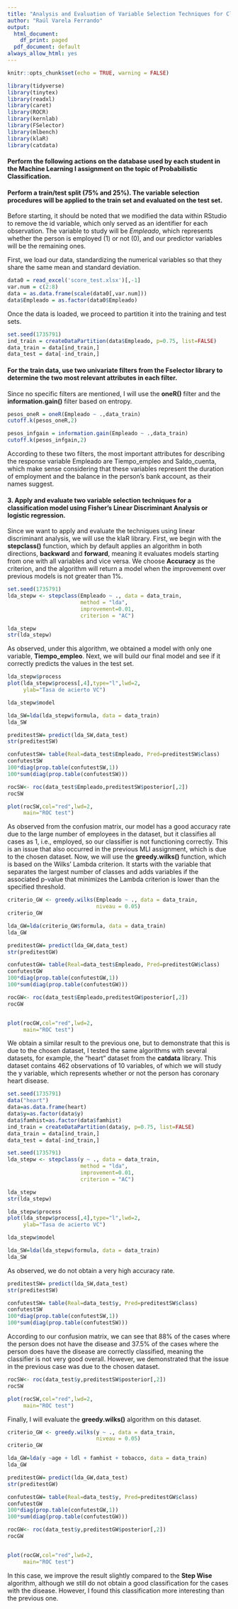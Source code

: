 ---
title: "Analysis and Evaluation of Variable Selection Techniques for Classification Models"
author: "Raúl Varela Ferrando"
output:
  html_document:
    df_print: paged
  pdf_document: default
always_allow_html: yes
---

<div class=text-justify>

```{r setup, include=FALSE}
knitr::opts_chunk$set(echo = TRUE, warning = FALSE)
```

```{r paquetes, include=FALSE}
library(tidyverse)
library(tinytex)
library(readxl)
library(caret)
library(ROCR)
library(kernlab)
library(FSelector)
library(mlbench)
library(klaR)
library(catdata)
```

#### Perform the following actions on the database used by each student in the Machine Learning I assignment on the topic of Probabilistic Classification.

#### Perform a train/test split (75% and 25%). The variable selection procedures will be applied to the train set and evaluated on the test set.

Before starting, it should be noted that we modified the data within RStudio to remove the id variable, which only served as an identifier for each observation. The variable to study will be *Empleado*, which represents whether the person is employed (1) or not (0), and our predictor variables will be the remaining ones.

First, we load our data, standardizing the numerical variables so that they share the same mean and standard deviation.

```{r DataLoad}
data0 = read_excel('score_test.xlsx')[,-1]
var.num = c(2:8)
data = as.data.frame(scale(data0[,var.num]))
data$Empleado = as.factor(data0$Empleado)
```

Once the data is loaded, we proceed to partition it into the training and test sets.

```{r Partitioning}
set.seed(1735791)
ind_train = createDataPartition(data$Empleado, p=0.75, list=FALSE)
data_train = data[ind_train,]
data_test = data[-ind_train,]
```

#### For the train data, use two univariate filters from the Fselector library to determine the two most relevant attributes in each filter.

Since no specific filters are mentioned, I will use the  **oneR()** filter and the **information.gain()** filter based on entropy.

```{r 3}
pesos_oneR = oneR(Empleado ~ .,data_train)
cutoff.k(pesos_oneR,2)
```


```{r 4}
pesos_infgain = information.gain(Empleado ~ .,data_train)
cutoff.k(pesos_infgain,2)
```
According to these two filters, the most important attributes for describing the response variable Empleado are Tiempo_empleo and Saldo_cuenta, which make sense considering that these variables represent the duration of employment and the balance in the person's bank account, as their names suggest.

#### 3. Apply and evaluate two variable selection techniques for a classification model using Fisher's Linear Discriminant Analysis or logistic regression.

Since we want to apply and evaluate the techniques using linear discriminant analysis, we will use the klaR library. First, we begin with the **stepclass()** function, which by default applies an algorithm in both directions, **backward** and **forward**, meaning it evaluates models starting from one with all variables and vice versa. We choose **Accuracy** as the criterion, and the algorithm will return a model when the improvement over previous models is not greater than 1%.

```{r StepWise}
set.seed(1735791)
lda_stepw <- stepclass(Empleado ~ ., data = data_train, 
                       method = "lda", 
                       improvement=0.01,
                       criterion = "AC")

lda_stepw
str(lda_stepw)
```
As observed, under this algorithm, we obtained a model with only one variable, **Tiempo_empleo**. Next, we will build our final model and see if it correctly predicts the values in the test set.

```{r resultadosStepW}
lda_stepw$process
plot(lda_stepw$process[,4],type="l",lwd=2,
     ylab="Tasa de acierto VC")

lda_stepw$model

lda_SW=lda(lda_stepw$formula, data = data_train)
lda_SW
```

```{r EvalStepW1}
preditestSW= predict(lda_SW,data_test)
str(preditestSW)

confutestSW= table(Real=data_test$Empleado, Pred=preditestSW$class)
confutestSW
100*diag(prop.table(confutestSW,1))
100*sum(diag(prop.table(confutestSW)))
```

```{r EvalStepW2}
rocSW<- roc(data_test$Empleado,preditestSW$posterior[,2])
rocSW

plot(rocSW,col="red",lwd=2,
     main="ROC test")
```

As observed from the confusion matrix, our model has a good accuracy rate due to the large number of employees in the dataset, but it classifies all cases as 1, i.e., employed, so our classifier is not functioning correctly. This is an issue that also occurred in the previous MLI assignment, which is due to the chosen dataset.
Now, we will use the **greedy.wilks()** function, which is based on the Wilks' Lambda criterion. It starts with the variable that separates the largest number of classes and adds variables if the associated p-value that minimizes the Lambda criterion is lower than the specified threshold.

```{r GW}
criterio_GW <- greedy.wilks(Empleado ~ ., data = data_train,
                            niveau = 0.05)
criterio_GW

lda_GW=lda(criterio_GW$formula, data = data_train)
lda_GW
```

```{r EvalGW}
preditestGW= predict(lda_GW,data_test)
str(preditestGW)

confutestGW= table(Real=data_test$Empleado, Pred=preditestGW$class)
confutestGW
100*diag(prop.table(confutestGW,1))
100*sum(diag(prop.table(confutestGW)))
```


```{r EvalGW2}
rocGW<- roc(data_test$Empleado,preditestGW$posterior[,2])
rocGW


plot(rocGW,col="red",lwd=2,
     main="ROC test")
```

We obtain a similar result to the previous one, but to demonstrate that this is due to the chosen dataset, I tested the same algorithms with several datasets, for example, the "heart" dataset from the **catdata** library. This dataset contains 462 observations of 10 variables, of which we will study the y variable, which represents whether or not the person has coronary heart disease.

```{r Particionamiento2}
set.seed(1735791)
data("heart")
data=as.data.frame(heart)
data$y=as.factor(data$y)
data$famhist=as.factor(data$famhist)
ind_train = createDataPartition(data$y, p=0.75, list=FALSE)
data_train = data[ind_train,]
data_test = data[-ind_train,]
```

```{r StepWise2}
set.seed(1735791)
lda_stepw <- stepclass(y ~ ., data = data_train, 
                       method = "lda", 
                       improvement=0.01,
                       criterion = "AC")

lda_stepw
str(lda_stepw)
```


```{r resultadosStepW2}
lda_stepw$process
plot(lda_stepw$process[,4],type="l",lwd=2,
     ylab="Tasa de acierto VC")

lda_stepw$model

lda_SW=lda(lda_stepw$formula, data = data_train)
lda_SW
```

As observed, we do not obtain a very high accuracy rate.

```{r EvalStepW1.1}
preditestSW= predict(lda_SW,data_test)
str(preditestSW)

confutestSW= table(Real=data_test$y, Pred=preditestSW$class)
confutestSW
100*diag(prop.table(confutestSW,1))
100*sum(diag(prop.table(confutestSW)))
```
According to our confusion matrix, we can see that 88% of the cases where the person does not have the disease and 37.5% of the cases where the person does have the disease are correctly classified, meaning the classifier is not very good overall. However, we demonstrated that the issue in the previous case was due to the chosen dataset.

```{r EvalStepW1.2}
rocSW<- roc(data_test$y,preditestSW$posterior[,2])
rocSW

plot(rocSW,col="red",lwd=2,
     main="ROC test")
```

Finally, I will evaluate the **greedy.wilks()** algorithm on this dataset.

```{r GW2}
criterio_GW <- greedy.wilks(y ~ ., data = data_train,
                            niveau = 0.05)
criterio_GW

lda_GW=lda(y ~age + ldl + famhist + tobacco, data = data_train)
lda_GW
```

```{r EvalGW2.1}
preditestGW= predict(lda_GW,data_test)
str(preditestGW)

confutestGW= table(Real=data_test$y, Pred=preditestGW$class)
confutestGW
100*diag(prop.table(confutestGW,1))
100*sum(diag(prop.table(confutestGW)))
```


```{r EvalGW2.2}
rocGW<- roc(data_test$y,preditestGW$posterior[,2])
rocGW


plot(rocGW,col="red",lwd=2,
     main="ROC test")
```


In this case, we improve the result slightly compared to the **Step Wise** algorithm, although we still do not obtain a good classification for the cases with the disease. However, I found this classification more interesting than the previous one.